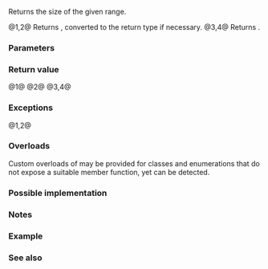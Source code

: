 {{cpp/title|size|ssize}}
{{cpp/iterator/navbar}}
{{dcl begin}}
{{cpp/iterator/range access headers}}
{{dcla|num=1|since=c++17|
template&lt; class C &gt;
constexpr auto size( const C&amp; c ) -&gt; decltype(c.size());
}}
{{dcla|num=2|since=c++20|
template&lt; class C &gt;
constexpr auto ssize( const C&amp; c )
    -&gt; std::common_type_t&lt;std::ptrdiff_t,
                          std::make_signed_t&lt;decltype(c.size())&gt;&gt;;
}}
{{dcla|num=3|since=c++17|
template&lt; class T, std::size_t N &gt;
constexpr std::size_t size( const T (&amp;array)[N] ) noexcept;
}}
{{dcla|num=4|since=c++20|
template&lt; class T, std::ptrdiff_t N &gt;
constexpr std::ptrdiff_t ssize( const T (&amp;array)[N] ) noexcept;
}}
{{dcl end}}

Returns the size of the given range.

@1,2@ Returns {{c|c.size()}}, converted to the return type if necessary.
@3,4@ Returns {{c|N}}.

===Parameters===
{{par begin}}
{{par|c|a container or view with a {{tt|size}} member function}}
{{par|array|an array of arbitrary type}}
{{par end}}

===Return value===
@1@ {{c|c.size()}}
@2@ {{c multi|static_cast&lt;std::common_type_t&lt;std::ptrdiff_t,|                               std::make_signed_t&lt;decltype(c.size())&gt;&gt;&gt;(c.size())}}
@3,4@ {{c|N}}

===Exceptions===
@1,2@ {{cpp/impldef exception item}}

===Overloads===
Custom overloads of {{tt|size}} may be provided for classes and enumerations that do not expose a suitable {{tt|size()}} member function, yet can be detected.

{{rrev|since=c++20|
Overloads of {{tt|size}} found by [[cpp/language/adl|argument-dependent lookup]] can be used to customize the behavior of {{c/core|std::ranges::size}}, {{c/core|std::ranges::ssize}}, and {{c/core|std::ranges::empty}}.
}}

===Possible implementation===
{{eq impl
|title1=size (1)|ver1=1|1=
template&lt;class C&gt;
constexpr auto size(const C&amp; c) -&gt; decltype(c.size())
{
    return c.size();
}
|title2=ssize (2)|ver2=2|2=
template&lt;class C&gt;
constexpr auto ssize(const C&amp; c)
    -&gt; std::common_type_t&lt;std::ptrdiff_t,
                          std::make_signed_t&lt;decltype(c.size())&gt;&gt;
{
    using R = std::common_type_t&lt;std::ptrdiff_t,
                                 std::make_signed_t&lt;decltype(c.size())&gt;&gt;;
    return static_cast&lt;R&gt;(c.size());
}
|title3=size (3)|ver3=3|3=
template&lt;class T, std::size_t N&gt;
constexpr std::size_t size(const T (&amp;array)[N]) noexcept
{
    return N;
}
|title4=ssize (4)|ver4=4|4=
template&lt;class T, std::ptrdiff_t N&gt;
constexpr std::ptrdiff_t ssize(const T (&amp;array)[N]) noexcept
{
    return N;
}
}}

===Notes===
{{ftm begin|std=1|comment=1}}
{{ftm|std=C++17|value=201411L|__cpp_lib_nonmember_container_access|{{tt|std::size()}}, {{lc|std::data}} and {{lc|std::empty}}}}
{{ftm|std=C++20|value=201902L|__cpp_lib_ssize|{{tt|std::ssize()}} {{vl|2,4}} and unsigned {{ltf|cpp/container/span/size|std::span::size}}}}
{{ftm end}}

===Example===
{{example
|code=
#include &lt;cassert&gt;
#include &lt;cstring&gt;
#include &lt;iostream&gt;
#include &lt;vector&gt;

int main()
{
    // Works with containers
    std::vector&lt;int&gt; v{3, 1, 4};
    assert(std::size(v) == 3);
    
    // And works with built-in arrays too
    int a[]{-5, 10, 15};
    // Returns the number of elements (not bytes) as opposed to sizeof
    assert(std::size(a) == 3);
    std::cout &lt;&lt; "size of a[]: " &lt;&lt; sizeof a &lt;&lt; '\n'; // 12, if sizeof(int) == 4
    
    // Provides a safe way (compared to sizeof) of getting string buffer size
    const char str[] = "12345";
    // These are fine and give the correct result
    assert(std::size(str) == 6);
    assert(sizeof(str) == 6);
    
    // But use of sizeof here is a common source of bugs
    const char* str_decayed = "12345";
    // std::cout &lt;&lt; std::size(str_decayed) &lt;&lt; '\n'; // Usefully fails to compile
    std::cout &lt;&lt; sizeof(str_decayed) &lt;&lt; '\n'; // Prints the size of the pointer!
    
    // Since C++20 the signed size (std::ssize) is available
    auto i = std::ssize(v);
    for (--i; i != -1; --i)
        std::cout &lt;&lt; v[i] &lt;&lt; (i ? ' ' : '\n');
    assert(i == -1);

    // Note that the string literal includes the ending null character, which
    // will be part of the constructed characters array. This makes std::size
    // behave differently from std::strlen and std::string::size:
    constexpr char symbols[] = "0123456789";

    static_assert(std::size(symbols) == 11);
    static_assert(std::string(symbols).size() == 10);
    assert(std::strlen(symbols) == 10);
}
|p=true&lt;!--sizeof pointer and int--&gt;
|output=
size of a[]: 12
8
4 1 3
}}

===See also===
{{dsc begin}}
{{dsc inc|cpp/types/dsc ptrdiff_t}}
{{dsc inc|cpp/types/dsc size_t}}
{{dsc inc|cpp/ranges/dsc size}}
{{dsc inc|cpp/ranges/dsc ssize}}
{{dsc end}}

{{langlinks|es|ja|ru|zh}}